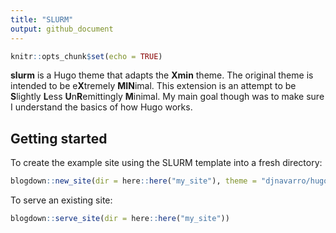 ```yaml
---
title: "SLURM"
output: github_document
---
```


```r
knitr::opts_chunk$set(echo = TRUE)
```

**slurm** is a Hugo theme that adapts the **Xmin** theme. The original theme is intended to be e**X**tremely **MIN**imal. This extension is an attempt to be **S**lightly **L**ess **U**n**R**emittingly **M**inimal. My main goal though was to make sure I understand the basics of how Hugo works. 

## Getting started

To create the example site using the SLURM template into a fresh directory:

```r
blogdown::new_site(dir = here::here("my_site"), theme = "djnavarro/hugo-slurm"))
```

To serve an existing site:

```r
blogdown::serve_site(dir = here::here("my_site"))
```






